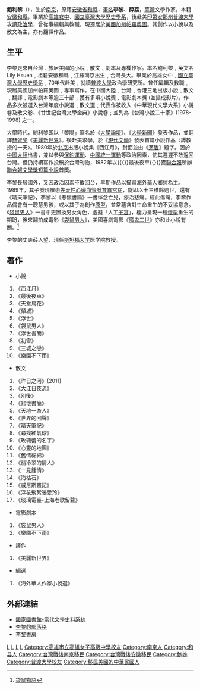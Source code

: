 '''鮑利黎'''（{{bd|1948年|5月1日|||}}），生於[[南京|南京]]，原籍[[安徽省|安徽省]][[和縣|和縣]]，[[筆名|筆名]]'''李黎'''、'''薛荔'''，[[臺灣|臺灣]]文學作家，本籍[[安徽|安徽]][[和縣|和縣]]，畢業於[[高雄女中|高雄女中]]、[[國立臺灣大學歷史學系|國立臺灣大學歷史學系]]，後赴美[[印第安那州|印第安那州]][[普渡大學|普渡大學]]攻讀[[政治學|政治學]]，曾從事編輯與教職，現遷居於[[美國|美國]][[加州|加州]][[帕羅奧圖_(加利福尼亞州)|帕羅奧圖]]。其創作以小說以及散文為主，亦有翻譯作品。

==生平==
李黎是來自台灣﹑旅居美國的小說﹑散文﹑劇本及專欄作家。本名鮑利黎﹐英文名 Lily Hsueh﹐祖籍安徽和縣﹐江蘇南京出生﹐台灣長大。畢業於高雄女中﹑[[國立臺灣大學歷史學系|國立臺灣大學歷史學系]]﹐70年代赴美﹐就讀[[普渡大學|普渡大學]]政治學研究所。曾任編輯及教職﹐現居美國加州帕羅奧圖﹐專事寫作。在中國大陸﹑台灣﹑香港三地出版小說﹑散文﹑翻譯﹑電影劇本等逾三十部﹔獲有多項小說獎﹑電影劇本獎 (並攝成影片)。作品多次被選入台灣年度小說選﹑散文選﹔代表作被收入《中華現代文學大系》小說卷及散文卷、《廿世紀台灣文學金典》小說卷﹔並列為《台灣小說二十家》(1978-1998) 之一。

大學時代，鮑利黎即以「黎陽」筆名於《[[大學論壇|大學論壇]]》、《[[大學新聞|大學新聞]]》發表作品，並翻譯[[阿道斯·赫胥黎|赫胥黎]]《[[美麗新世界|美麗新世界]]》。後赴美求學，於《[[現代文學_(雜誌)|現代文學]]》發表首篇小說作品〈譚教授的一天〉。1980年於[[北京|北京]]出版小說集《西江月》，封面並由《[[茅盾|茅盾]]》題字。因於[[中國大陸|中國大陸]]出書，兼以參與[[保釣運動|保釣運動]]、[[中國統一運動|中國統一運動]]等政治因素，使其遲遲不敢返回台灣。但仍持續寫作投稿於台灣刊物，1982年以{{〈}}最後夜車{{〉}}獲[[聯合報|聯合報]]所辦[[聯合報文學獎|聯合報文學獎]][[短篇小說|短篇小說]]首獎。

李黎長居國外，又因政治因素不敢回台，早期作品以描寫[[海外華人|海外華人]]鄉愁為主。1989年，其子發現罹患[[先天性心臟血管發育異常症|先天性心臟血管發育異常症]]，旋即以十三稚齡過世，還有《晴天筆記》，李黎以《悲懷書簡》一書悼念亡兒，療治悲痛。經此傷痛，李黎作品偶會有一聰慧男孩，或以其子為創作[[原型|原型]]，並常蘊含對生命重生的不妥協意念。《[[袋鼠男人|袋鼠男人]]》一書中更置換男女角色，虛擬「人工[[子宮|子宮]]」，極力呈現一種[[懷孕|懷孕]]重生的期盼，後來翻拍成電影《[[袋鼠男人_(電影)|袋鼠男人]]》，美國喜劇電影《[[魔鬼二世|魔鬼二世]]》亦和此小說有關。<ref>[https://sites.google.com/site/lhsueh/dai-shu-wu-yu 袋鼠物語]{{Dead link}}</ref>

李黎的丈夫薛人望，現任[[斯坦福大学|斯坦福大学]]医学院教授。

==著作==
*小說
#《西江月》
#《最後夜車》
#《天堂鳥花》
#《傾城》
#《浮世》
#《袋鼠男人》
#《浮世書簡》
#《初雪》
#《三城之戀》
#《樂園不下雨》
*散文
#《昨日之河》(2011)
#《大江日夜流》
#《別後》
#《悲懷書簡》
#《天地一游人》
#《世界的回聲》
#《晴天筆記》
#《尋找紅氣球》
#《玫瑰蕾的名字》
#《心靈的地圖》
#《舊情綿綿》
#《翡冷翠的情人》
#《一見鍾情》
#《海枯石》
#《威尼斯畫記》
#《浮花飛絮張愛玲》
#《玻璃電臺-上海老歌留聲》
*電影劇本
#《袋鼠男人》
#《樂園不下雨》
*譯作
#《美麗新世界》
*編選
#《海外華人作家小說選》

==外部連結==
*[http://lit.ncl.edu.tw/hypage.cgi?hyqstr=aijghnklbfgbgbcdkemkjkafdnhikdsheiogfmcldhklpligkgcjlghlikpiepflictgjjjglhgleigpejugogffwdfhglheplgklgtgciwgjinhphkppksgkcqivgnmehphopjljcuhdjogshpmehpqaguhghdjsftibibedmchndgddfodeijidekmchmdjcpiyhjmehgifqjligogffwdeihiaekmehmcsecewdeiaibdiqdklgrgciqdrichggfnjijdsdcfkdficiiedmchkdfdkfmdmiciheg 國家圖書館-當代文學史料系統]{{dead link|date=2018年3月 |bot=InternetArchiveBot |fix-attempted=yes }}
*[https://web.archive.org/web/20061020122800/http://blog.chinatimes.com/lilily 李黎的部落格]
*[http://lhsueh.googlepages.com/ 李黎書房]
{{DEFAULTSORT:L李}}
[[Category:台灣小說家|L]]
[[Category:台灣劇作家|L]]
[[Category:台灣女性作家|L]]
[[Category:國立臺灣大學文學院校友|L]]
[[Category:高雄市立高雄女子高級中學校友|Category:高雄市立高雄女子高級中學校友]]
[[Category:南京人|Category:南京人]]
[[Category:和县人|Category:和县人]]
[[Category:台灣戰後南京移民|Category:台灣戰後南京移民]]
[[Category:台灣戰後安徽移民|Category:台灣戰後安徽移民]]
[[Category:鮑姓|Category:鮑姓]]
[[Category:普渡大學校友|Category:普渡大學校友]]
[[Category:移民美國的中華民國人|Category:移民美國的中華民國人]]